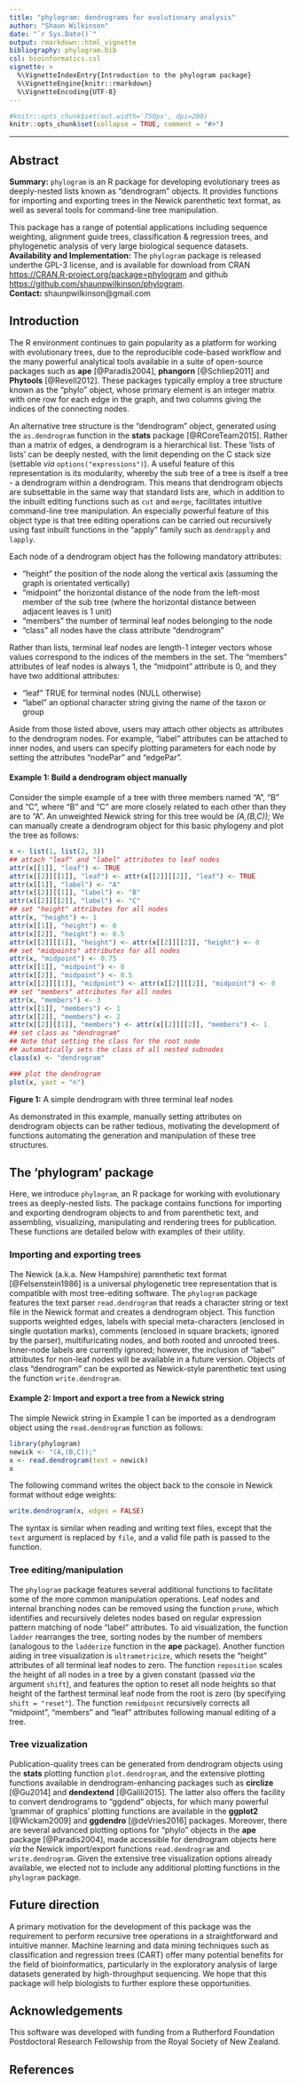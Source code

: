 ```yaml
---
title: "phylogram: dendrograms for evolutionary analysis"
author: "Shaun Wilkinson"
date: "`r Sys.Date()`"
output: rmarkdown::html_vignette
bibliography: phylogram.bib
csl: bioinformatics.csl
vignette: >
  %\VignetteIndexEntry{Introduction to the phylogram package}
  %\VignetteEngine{knitr::rmarkdown}
  %\VignetteEncoding{UTF-8}
---
```


```r
#knitr::opts_chunk$set(out.width='750px', dpi=200)
knitr::opts_chunk$set(collapse = TRUE, comment = "#>")
```

--------------------------------------------------------------------------------
## Abstract
**Summary:** `phylogram` is an R package for developing evolutionary trees 
as deeply-nested lists known as "dendrogram" objects. 
It provides functions for importing and exporting trees in the Newick 
parenthetic text format, as well as several tools for command-line 
tree manipulation.

This package has a range of potential applications including 
sequence weighting, alignment guide trees, 
classification & regression trees, and phylogenetic 
analysis of very large biological sequence datasets.  
**Availability and Implementation:** The `phylogram` package is 
released underthe GPL-3 license, and is available for download from 
CRAN <https://CRAN.R-project.org/package=phylogram> and github 
<https://github.com/shaunpwilkinson/phylogram>.  
**Contact:** shaunpwilkinson\@gmail.com


## Introduction
The R environment continues to gain popularity as a platform for
working with evolutionary trees, due to the reproducible 
code-based workflow and the many powerful analytical tools 
available in a suite of open-source packages such as **ape** 
[@Paradis2004], **phangorn** [@Schliep2011] and **Phytools** [@Revell2012]. 
These packages typically employ a tree structure known as the 
"phylo" object, whose primary element is an integer matrix 
with one row for each edge in the graph, 
and two columns giving the indices of the connecting nodes. 

An alternative tree structure is the "dendrogram" object, generated 
using the `as.dendrogram` function in the **stats** package [@RCoreTeam2015].
Rather than a matrix of edges, a dendrogram is a hierarchical list. 
These 'lists of lists' can be deeply nested, with the limit depending on 
the C stack size (settable *via* `options("expressions")`).
A useful feature of this representation is its modularity, whereby the 
sub tree of a tree is itself a tree - a dendrogram within a dendrogram. 
This means that dendrogram objects are subsettable in the same 
way that standard lists are, which in addition to the inbuilt
editing functions such as `cut` and `merge`, 
facilitates intuitive command-line tree manipulation. 
An especially powerful feature of this object type is that tree 
editing operations can be carried out recursively 
using fast inbuilt functions in the "apply" family such as `dendrapply` 
and `lapply`. 

Each node of a dendrogram object has the following mandatory attributes: 

* "height" the position of the node along the vertical axis 
   (assuming the graph is orientated vertically)
* "midpoint" the horizontal distance of the node from the left-most member 
   of the sub tree (where the horizontal distance between adjacent leaves is 1 unit)
* "members" the number of terminal leaf nodes belonging to the node 
* "class" all nodes have the class attribute "dendrogram" 

Rather than lists, terminal leaf nodes are length-1 integer vectors whose
values correspond to the indices of the members in the set. 
The "members" attributes of leaf nodes is always 1, 
the "midpoint" attribute is 0, and they have two additional attributes:    

* "leaf" TRUE for terminal nodes (NULL otherwise)
* "label" an optional character string giving the name of the taxon or group

Aside from those listed above, users may attach other objects 
as attributes to the dendrogram nodes. For example, "label" attributes
can be attached to inner nodes, and users can specify plotting parameters
for each node by setting the attributes "nodePar" and "edgePar". 

#### Example 1: Build a dendrogram object manually
Consider the simple example of a tree with three members named 
"A", "B" and "C", where "B" and "C" are more closely related
to each other than they are to "A". 
An unweighted Newick string for this tree would be *(A,(B,C));*
We can manually create a dendrogram object for this basic phylogeny
and plot the tree as follows:

```r
x <- list(1, list(2, 3))
## attach "leaf" and "label" attributes to leaf nodes
attr(x[[1]], "leaf") <- TRUE
attr(x[[2]][[1]], "leaf") <- attr(x[[2]][[2]], "leaf") <- TRUE
attr(x[[1]], "label") <- "A"
attr(x[[2]][[1]], "label") <- "B"
attr(x[[2]][[2]], "label") <- "C"
## set "height" attributes for all nodes
attr(x, "height") <- 1
attr(x[[1]], "height") <- 0
attr(x[[2]], "height") <- 0.5
attr(x[[2]][[1]], "height") <- attr(x[[2]][[2]], "height") <- 0
## set "midpoints" attributes for all nodes
attr(x, "midpoint") <- 0.75
attr(x[[1]], "midpoint") <- 0
attr(x[[2]], "midpoint") <- 0.5
attr(x[[2]][[1]], "midpoint") <- attr(x[[2]][[2]], "midpoint") <- 0
## set "members" attributes for all nodes
attr(x, "members") <- 3
attr(x[[1]], "members") <- 1
attr(x[[2]], "members") <- 2
attr(x[[2]][[1]], "members") <- attr(x[[2]][[2]], "members") <- 1
## set class as "dendrogram" 
## Note that setting the class for the root node
## automatically sets the class of all nested subnodes
class(x) <- "dendrogram"

### plot the dendrogram
plot(x, yaxt = "n")
```
  
**Figure 1:** A simple dendrogram with three terminal leaf nodes

As demonstrated in this example, manually setting attributes on dendrogram
objects can be rather tedious, motivating the development of functions 
automating the generation and manipulation of these tree 
structures.


## The 'phylogram' package
Here, we introduce `phylogram`, an R package for working with 
evolutionary trees as deeply-nested lists. 
The package contains functions for importing and exporting dendrogram 
objects to and from parenthetic text, 
and assembling, visualizing, manipulating and rendering trees for publication.
These functions are detailed below with examples of their utility.


### Importing and exporting trees
The Newick (a.k.a. New Hampshire) parenthetic text 
format [@Felsenstein1986] is a universal phylogenetic tree 
representation that is compatible with most tree-editing software. 
The `phylogram` package features the text parser `read.dendrogram`
that reads a character string or text file in the Newick
format and creates a dendrogram object.
This function supports weighted edges, labels with special meta-characters 
(enclosed in single quotation marks), comments 
(enclosed in square brackets; ignored by the parser), 
multifuricating nodes, and both rooted and unrooted trees.
Inner-node labels are currently ignored; however, 
the inclusion of "label" attributes for non-leaf 
nodes will be available in a future version.
Objects of class "dendrogram" can be exported as 
Newick-style parenthetic text using the function 
`write.dendrogram`.


#### Example 2: Import and export a tree from a Newick string
The simple Newick string in Example 1 can be imported as a 
dendrogram object using the `read.dendrogram` function 
as follows:

```r
library(phylogram)
newick <- "(A,(B,C));"
x <- read.dendrogram(text = newick)
x
```

The following command writes the object back to the console in 
Newick format without edge weights:

```r
write.dendrogram(x, edges = FALSE)
```

The syntax is similar when reading and writing text files, 
except that the `text` argument is replaced by `file`, 
and a valid file path is passed to the function. 


### Tree editing/manipulation
The `phylogram` package features 
several additional functions to facilitate some of the more common 
manipulation operations.
Leaf nodes and internal branching nodes can be removed 
using the function `prune`, which identifies and 
recursively deletes nodes based on regular expression pattern 
matching of node "label" attributes.
To aid visualization, the function `ladder` rearranges
the tree, sorting nodes by the number of members (analogous to the
`ladderize ` function in the **ape** package). Another function 
aiding in tree visualization is `ultrametricize `, which
resets the "height" attributes of all terminal leaf nodes to zero. 
The function `reposition` scales the height of all nodes in
a tree by a given constant (passed *via* the argument `shift`), 
and features the option to reset all node heights so that height of 
the farthest terminal leaf node from the root is zero (by specifying 
`shift = "reset"`). 
The function `remidpoint` recursively corrects all "midpoint", 
"members" and "leaf" attributes following manual editing of a tree.


### Tree vizualization 
Publication-quality trees can be generated from dendrogram objects 
using the **stats** plotting function `plot.dendrogram`, and the extensive
plotting functions available in dendrogram-enhancing packages such as 
**circlize** [@Gu2014] and **dendextend** [@Galili2015].
The latter also offers the facility to convert dendrograms to "ggdend" objects, 
for which many powerful 'grammar of graphics' plotting functions are available in 
the **ggplot2** [@Wickam2009] and **ggdendro** [@deVries2016] packages. 
Moreover, there are several advanced plotting options for "phylo" objects in 
the **ape** package [@Paradis2004], made accessible for dendrogram objects 
here *via* the Newick import/export functions `read.dendrogram` and `write.dendrogram`. 
Given the extensive tree visualization options already available, 
we elected not to include any additional plotting functions in the `phylogram` package. 


## Future direction
A primary motivation for the development of this package was the requirement
to perform recursive tree operations in a straightforward and intuitive manner.
Machine learning and data mining techniques such as classification and 
regression trees (CART) offer many potential benefits for the field 
of bioinformatics, particularly in the exploratory 
analysis of large datasets generated by high-throughput sequencing. 
We hope that this package will help biologists to 
further explore these opportunities.  

## Acknowledgements 
This software was developed with funding from a Rutherford Foundation Postdoctoral 
Research Fellowship from the Royal Society of New Zealand.

## References 
